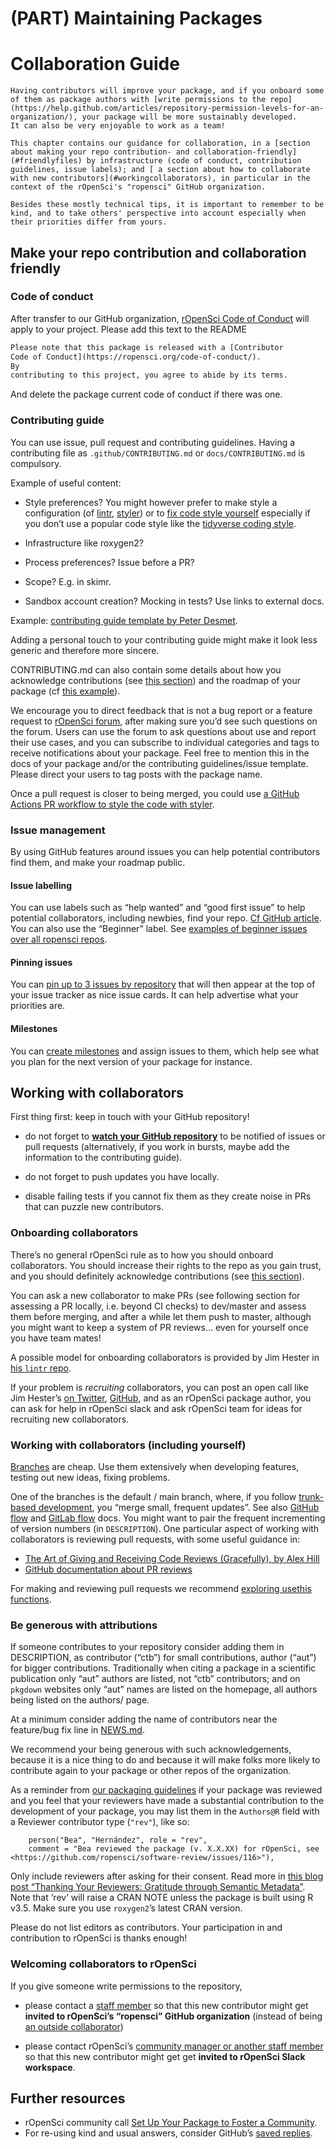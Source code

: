 #  (PART) Maintaining Packages {-}

# Collaboration Guide {#collaboration}

```block
Having contributors will improve your package, and if you onboard some of them as package authors with [write permissions to the repo](https://help.github.com/articles/repository-permission-levels-for-an-organization/), your package will be more sustainably developed.
It can also be very enjoyable to work as a team!

This chapter contains our guidance for collaboration, in a [section about making your repo contribution- and collaboration-friendly](#friendlyfiles) by infrastructure (code of conduct, contribution guidelines, issue labels); and [ a section about how to collaborate with new contributors](#workingcollaborators), in particular in the context of the rOpenSci's "ropensci" GitHub organization.

Besides these mostly technical tips, it is important to remember to be kind, and to take others' perspective into account especially when their priorities differ from yours.
```

## Make your repo contribution and collaboration friendly {#friendlyfiles}

### Code of conduct {#coc-file}

After transfer to our GitHub organization, [rOpenSci Code of Conduct](https://ropensci.org/code-of-conduct/) will apply to your project.
Please add this text to the README

```markdown
Please note that this package is released with a [Contributor
Code of Conduct](https://ropensci.org/code-of-conduct/). 
By
contributing to this project, you agree to abide by its terms.
```

And delete the package current code of conduct if there was one.

### Contributing guide

You can use issue, pull request and contributing guidelines.
Having a contributing file as `.github/CONTRIBUTING.md` or `docs/CONTRIBUTING.md` is compulsory.

Example of useful content:

* Style preferences? You might however prefer to make style a configuration (of [lintr](https://github.com/jimhester/lintr), [styler](https://styler.r-lib.org/)) or to [fix code style yourself](https://github.com/rstudio/blogdown/pull/432#pullrequestreview-368391904) especially if you don't use a popular code style like the [tidyverse coding style](https://style.tidyverse.org/).

* Infrastructure like roxygen2?

* Process preferences? Issue before a PR?

* Scope? E.g. in skimr.

* Sandbox account creation? Mocking in tests? Use links to external docs.

Example: [contributing guide template by Peter Desmet](https://gist.github.com/peterdesmet/e90a1b0dc17af6c12daf6e8b2f044e7c).

Adding a personal touch to your contributing guide might make it look less generic and therefore more sincere.

CONTRIBUTING.md can also contain some details about how you acknowledge contributions (see [this section](#attributions)) and the roadmap of your package (cf [this example](https://github.com/ecohealthalliance/fasterize/blob/master/CONTRIBUTING.md)).

We encourage you to direct feedback that is not a bug report or a feature request to [rOpenSci forum](https://discuss.ropensci.org/), after making sure you'd see such questions on the forum. Users can use the forum to ask questions about use and report their use cases, and you can subscribe to individual categories and tags to receive notifications about your package.  Feel free to mention this in the docs of your package and/or the contributing guidelines/issue template.  Please direct your users to tag posts with the package name.

Once a pull request is closer to being merged, you could use [a GitHub Actions PR workflow to style the code with styler](https://github.com/r-lib/actions/blob/master/examples/pr-commands.yaml).

### Issue management

By using GitHub features around issues you can help potential contributors find them, and make your roadmap public.

#### Issue labelling

You can use labels such as "help wanted" and "good first issue" to help potential collaborators, including newbies, find your repo. [Cf GitHub article](https://help.github.com/articles/helping-new-contributors-find-your-project-with-labels/). You can also use the "Beginner" label. See [examples of beginner issues over all ropensci repos](https://github.com/search?q=user%3Aropensci+user%3Aropenscilabs+label%3ABeginner+state%3Aopen&type=Issues).

#### Pinning issues

You can [pin up to 3 issues by repository](https://docs.github.com/en/articles/pinning-an-issue-to-your-repository) that will then appear at the top of your issue tracker as nice issue cards.
It can help advertise what your priorities are.

#### Milestones

You can [create milestones](https://docs.github.com/en/issues/using-labels-and-milestones-to-track-work/about-milestones) and assign issues to them, which help see what you plan for the next version of your package for instance.

## Working with collaborators {#workingcollaborators}

First thing first: keep in touch with your GitHub repository!

* do not forget to [**watch your GitHub repository**](https://docs.github.com/en/github/managing-subscriptions-and-notifications-on-github/managing-subscriptions-for-activity-on-github) to be notified of issues or pull requests (alternatively, if you work in bursts, maybe add the information to the contributing guide).

* do not forget to push updates you have locally.

* disable failing tests if you cannot fix them as they create noise in PRs that can puzzle new contributors.

### Onboarding collaborators

There's no general rOpenSci rule as to how you should onboard collaborators. You should increase their rights to the repo as you gain trust, and you should definitely acknowledge contributions (see [this section](#attributions)).

You can ask a new collaborator to make PRs (see following section for assessing a PR locally, i.e. beyond CI checks) to dev/master and assess them before merging, and after a while let them push to master, although you might want to keep a system of PR reviews... even for yourself once you have team mates!

A possible model for onboarding collaborators is provided by Jim Hester in [his `lintr` repo](https://github.com/jimhester/lintr/issues/318). 

If your problem is _recruiting_ collaborators, you can post an open call like Jim Hester's [on Twitter](https://twitter.com/jimhester_/status/997109466674819074), [GitHub](https://github.com/jimhester/lintr/issues/318), and as an rOpenSci package author, you can ask for help in rOpenSci slack and ask rOpenSci team for ideas for recruiting new collaborators.

### Working with collaborators (including yourself) {#gitflow}

[Branches](https://happygitwithr.com/git-branches.html) are cheap. Use them extensively when developing features, testing out new ideas, fixing problems.

One of the branches is the default / main branch, where, if you follow [trunk-based development](https://www.atlassian.com/continuous-delivery/continuous-integration/trunk-based-development), you "merge small, frequent updates".
See also [GitHub flow](https://docs.github.com/en/get-started/quickstart/github-flow) and [GitLab flow](https://docs.gitlab.com/ee/topics/gitlab_flow.html) docs.
You might want to pair the frequent incrementing of version numbers (in `DESCRIPTION`). 
One particular aspect of working with collaborators is reviewing pull requests, with some useful guidance in:

* [The Art of Giving and Receiving Code Reviews (Gracefully), by Alex Hill](https://www.alexandra-hill.com/2018/06/25/the-art-of-giving-and-receiving-code-reviews/)
* [GitHub documentation about PR reviews](https://docs.github.com/en/pull-requests/collaborating-with-pull-requests/reviewing-changes-in-pull-requests/about-pull-request-reviews)

For making and reviewing pull requests we recommend [exploring usethis functions](https://usethis.r-lib.org/articles/pr-functions.html).

### Be generous with attributions {#attributions}

If someone contributes to your repository consider adding them in DESCRIPTION, as contributor ("ctb") for small contributions, author ("aut") for bigger contributions. Traditionally when citing a package in a scientific publication only "aut" authors are listed, not "ctb" contributors; and on `pkgdown` websites only "aut" names are listed on the homepage, all authors being listed on the authors/ page. 

At a minimum consider adding the name of contributors near the feature/bug fix line in [NEWS.md](#news). 

We recommend your being generous with such acknowledgements, because it is a nice thing to do and because it will make folks more likely to contribute again to your package or other repos of the organization.

As a reminder from [our packaging guidelines](#building) if your package was reviewed and you feel that your reviewers have made a substantial contribution to the development of your package, you may list them in the `Authors@R` field with a Reviewer contributor type (`"rev"`), like so:

```
    person("Bea", "Hernández", role = "rev",
    comment = "Bea reviewed the package (v. X.X.XX) for rOpenSci, see <https://github.com/ropensci/software-review/issues/116>"),
```
Only include reviewers after asking for their consent. Read more in [this blog post "Thanking Your Reviewers: Gratitude through Semantic Metadata"](https://ropensci.org/blog/2018/03/16/thanking-reviewers-in-metadata/). Note that 'rev' will raise a CRAN NOTE unless the package is built using R v3.5. Make sure you use `roxygen2`'s latest CRAN version.

Please do not list editors as contributors. Your participation in and contribution to rOpenSci is thanks enough!

### Welcoming collaborators to rOpenSci

If you give someone write permissions to the repository, 

* please contact a [staff member](https://ropensci.org/about#team) so that this new contributor might get **invited to rOpenSci's "ropensci" GitHub organization** (instead of being [an outside collaborator](https://help.github.com/articles/repository-permission-levels-for-an-organization/#outside-collaborators))

* please contact rOpenSci's [community manager or another staff member](https://ropensci.org/about#team) so that this new contributor might get get **invited to rOpenSci Slack workspace**.

## Further resources

* rOpenSci community call [Set Up Your Package to Foster a Community](https://ropensci.org/commcalls/apr2021-pkg-community/).
* For re-using kind and usual answers, consider GitHub's [saved replies](https://docs.github.com/en/github/writing-on-github/working-with-saved-replies/using-saved-replies).
